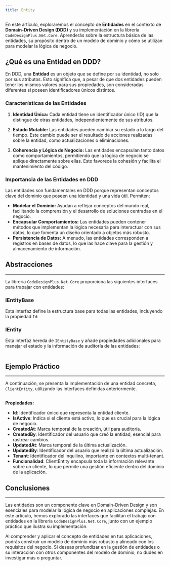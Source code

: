 ```yaml
---
title: Entity
---
```


En este artículo, exploraremos el concepto de **Entidades** en el contexto de **Domain-Driven Design (DDD)** y su implementación en la librería `CodeDesignPlus.Net.Core`. Aprenderás sobre la estructura básica de las entidades, su propósito dentro de un modelo de dominio y cómo se utilizan para modelar la lógica de negocio.

## ¿Qué es una Entidad en DDD?

En DDD, una **Entidad** es un objeto que se define por su identidad, no solo por sus atributos. Esto significa que, a pesar de que dos entidades pueden tener los mismos valores para sus propiedades, son consideradas diferentes si poseen identificadores únicos distintos.

### Características de las Entidades

1. **Identidad Única:** Cada entidad tiene un identificador único (ID) que la distingue de otras entidades, independientemente de sus atributos.

2. **Estado Mutable:** Las entidades pueden cambiar su estado a lo largo del tiempo. Este cambio puede ser el resultado de acciones realizadas sobre la entidad, como actualizaciones o eliminaciones.

3. **Coherencia y Lógica de Negocio:** Las entidades encapsulan tanto datos como comportamientos, permitiendo que la lógica de negocio se aplique directamente sobre ellas. Esto favorece la cohesión y facilita el mantenimiento del código.

### Importancia de las Entidades en DDD

Las entidades son fundamentales en DDD porque representan conceptos clave del dominio que poseen una identidad y una vida útil. Permiten:

- **Modelar el Dominio:** Ayudan a reflejar conceptos del mundo real, facilitando la comprensión y el desarrollo de soluciones centradas en el negocio.
- **Encapsular Comportamientos:** Las entidades pueden contener métodos que implementan la lógica necesaria para interactuar con sus datos, lo que fomenta un diseño orientado a objetos más robusto.
- **Persistencia de Datos:** A menudo, las entidades corresponden a registros en bases de datos, lo que las hace clave para la gestión y almacenamiento de información.

## Abstracciones 
---

La librería `CodeDesignPlus.Net.Core` proporciona las siguientes interfaces para trabajar con entidades:

### IEntityBase

Esta interfaz define la estructura base para todas las entidades, incluyendo la propiedad `Id`:

### IEntity

Esta interfaz hereda de `IEntityBase` y añade propiedades adicionales para manejar el estado y la información de auditoría de las entidades:

```csharp url="packages/CodeDesignPlus.Net.Core/src/CodeDesignPlus.Net.Core.Abstractions/IEntity.cs"
```

## Ejemplo Práctico
---

A continuación, se presenta la implementación de una entidad concreta, `ClientEntity`, utilizando las interfaces definidas anteriormente.

```csharp url="examples/CodeDesignPlus.Net.Core.Sample/Resources/Entity/ClientEntity.cs"
```

**Propiedades:**

- **Id**: Identificador único que representa la entidad cliente.
- **IsActive**: Indica si el cliente está activo, lo que es crucial para la lógica de negocio.
- **CreatedAt**: Marca temporal de la creación, útil para auditoría.
- **CreatedBy**: Identificador del usuario que creó la entidad, esencial para rastrear cambios.
- **UpdatedAt**: Marca temporal de la última actualización.
- **UpdatedBy**: Identificador del usuario que realizó la última actualización.
- **Tenant**: Identificador del inquilino, importante en contextos multi-tenant.
- **Funcionalidad**: ClientEntity encapsula toda la información relevante sobre un cliente, lo que permite una gestión eficiente dentro del dominio de la aplicación.

## Conclusiones
---

Las entidades son un componente clave en Domain-Driven Design y son esenciales para modelar la lógica de negocio en aplicaciones complejas. En este artículo, hemos explorado las interfaces que facilitan el trabajo con entidades en la librería `CodeDesignPlus.Net.Core`, junto con un ejemplo práctico que ilustra su implementación.

Al comprender y aplicar el concepto de entidades en tus aplicaciones, podrás construir un modelo de dominio más robusto y alineado con los requisitos del negocio. Si deseas profundizar en la gestión de entidades o su interacción con otros componentes del modelo de dominio, no dudes en investigar más o preguntar.